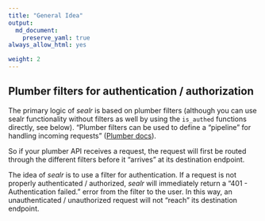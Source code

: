 ```yaml
---
title: "General Idea"
output: 
  md_document:
    preserve_yaml: true
always_allow_html: yes

weight: 2
---
```


## Plumber filters for authentication / authorization
The primary logic of *sealr* is based on plumber filters (although you can use sealr functionality 
without filters as well by using the `is_authed` functions directly, see below). 
"Plumber filters can be used to define a “pipeline” for handling incoming requests" ([Plumber docs](https://www.rplumber.io/docs/routing-and-input.html#filters)). 

So if your plumber API receives a request, the request will first be routed through the different filters before 
it "arrives" at its destination endpoint. 

The idea of *sealr* is to use a filter for authentication. If a request is not properly authenticated / authorized, *sealr* will immediately return a "401 - Authentication failed." error from the filter to the user. In this way, 
an unauthenticated / unauthorized request will not "reach" its destination endpoint. 

